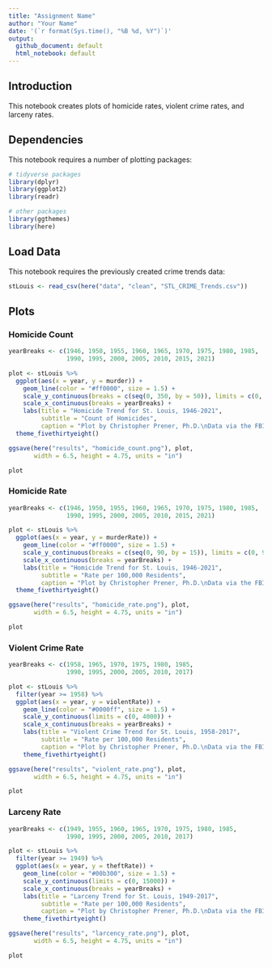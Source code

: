 ```yaml
---
title: "Assignment Name"
author: "Your Name"
date: '(`r format(Sys.time(), "%B %d, %Y")`)'
output: 
  github_document: default
  html_notebook: default 
---
```


## Introduction
This notebook creates plots of homicide rates, violent crime rates, and larceny rates.

## Dependencies
This notebook requires a number of plotting packages:

```r
# tidyverse packages
library(dplyr)
library(ggplot2)
library(readr)

# other packages
library(ggthemes)
library(here)
```

## Load Data
This notebook requires the previously created crime trends data:

```r
stLouis <- read_csv(here("data", "clean", "STL_CRIME_Trends.csv"))
```

## Plots

### Homicide Count

```r
yearBreaks <- c(1946, 1950, 1955, 1960, 1965, 1970, 1975, 1980, 1985, 
                1990, 1995, 2000, 2005, 2010, 2015, 2021)

plot <- stLouis %>%
  ggplot(aes(x = year, y = murder)) +
    geom_line(color = "#ff0000", size = 1.5) + 
    scale_y_continuous(breaks = c(seq(0, 350, by = 50)), limits = c(0, 350)) +
    scale_x_continuous(breaks = yearBreaks) +
    labs(title = "Homicide Trend for St. Louis, 1946-2021", 
         subtitle = "Count of Homicides",
         caption = "Plot by Christopher Prener, Ph.D.\nData via the FBI and the St. Louis Post-Dispatch") +
  theme_fivethirtyeight()

ggsave(here("results", "homicide_count.png"), plot,
       width = 6.5, height = 4.75, units = "in")

plot
```

### Homicide Rate

```r
yearBreaks <- c(1946, 1950, 1955, 1960, 1965, 1970, 1975, 1980, 1985, 
                1990, 1995, 2000, 2005, 2010, 2015, 2021)

plot <- stLouis %>%
  ggplot(aes(x = year, y = murderRate)) +
    geom_line(color = "#ff0000", size = 1.5) + 
    scale_y_continuous(breaks = c(seq(0, 90, by = 15)), limits = c(0, 90)) +
    scale_x_continuous(breaks = yearBreaks) +
    labs(title = "Homicide Trend for St. Louis, 1946-2021", 
         subtitle = "Rate per 100,000 Residents",
         caption = "Plot by Christopher Prener, Ph.D.\nData via the FBI and the St. Louis Post-Dispatch") +
  theme_fivethirtyeight()

ggsave(here("results", "homicide_rate.png"), plot,
       width = 6.5, height = 4.75, units = "in")

plot
```

### Violent Crime Rate

```r
yearBreaks <- c(1958, 1965, 1970, 1975, 1980, 1985, 
                1990, 1995, 2000, 2005, 2010, 2017)

plot <- stLouis %>%
  filter(year >= 1958) %>%
  ggplot(aes(x = year, y = violentRate)) +
    geom_line(color = "#0000ff", size = 1.5) + 
    scale_y_continuous(limits = c(0, 4000)) +
    scale_x_continuous(breaks = yearBreaks) +
    labs(title = "Violent Crime Trend for St. Louis, 1958-2017", 
         subtitle = "Rate per 100,000 Residents",
         caption = "Plot by Christopher Prener, Ph.D.\nData via the FBI \nViolent crimes include homicide, rape, robbery, and aggrevated assault.") +
    theme_fivethirtyeight()

ggsave(here("results", "violent_rate.png"), plot,
       width = 6.5, height = 4.75, units = "in")

plot
```

### Larceny Rate

```r
yearBreaks <- c(1949, 1955, 1960, 1965, 1970, 1975, 1980, 1985, 
                1990, 1995, 2000, 2005, 2010, 2017)

plot <- stLouis %>%
  filter(year >= 1949) %>%
  ggplot(aes(x = year, y = theftRate)) +
    geom_line(color = "#00b300", size = 1.5) + 
    scale_y_continuous(limits = c(0, 15000)) +
    scale_x_continuous(breaks = yearBreaks) +
    labs(title = "Larceny Trend for St. Louis, 1949-2017", 
         subtitle = "Rate per 100,000 Residents",
         caption = "Plot by Christopher Prener, Ph.D.\nData via the FBI \nLarcenies include burglary, larcency, and larceny of a motor vehicle.") +
    theme_fivethirtyeight()

ggsave(here("results", "larcency_rate.png"), plot,
       width = 6.5, height = 4.75, units = "in")

plot
```

